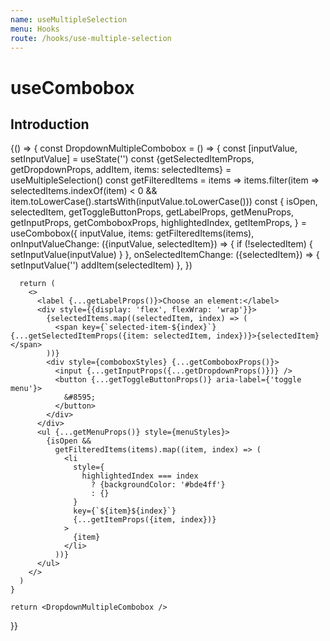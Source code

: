```yaml
---
name: useMultipleSelection
menu: Hooks
route: /hooks/use-multiple-selection
---
```



# useCombobox

## Introduction

<Playground style={playgroundStyles}>
  {() => {
    const DropdownMultipleCombobox = () => {
      const [inputValue, setInputValue] = useState('')
      const {getSelectedItemProps, getDropdownProps, addItem, items: selectedItems} = useMultipleSelection()
      const getFilteredItems = items => items.filter(item => selectedItems.indexOf(item) < 0 && item.toLowerCase().startsWith(inputValue.toLowerCase()))
      const {
        isOpen,
        selectedItem,
        getToggleButtonProps,
        getLabelProps,
        getMenuProps,
        getInputProps,
        getComboboxProps,
        highlightedIndex,
        getItemProps,
      } = useCombobox({
        inputValue,
        items: getFilteredItems(items),
        onInputValueChange: ({inputValue, selectedItem}) => {
          if (!selectedItem) {
            setInputValue(inputValue)
          }
        },
        onSelectedItemChange: ({selectedItem}) => {
          setInputValue('')
          addItem(selectedItem)
        },
      })

      return (
        <>
          <label {...getLabelProps()}>Choose an element:</label>
          <div style={{display: 'flex', flexWrap: 'wrap'}}>
            {selectedItems.map((selectedItem, index) => (
              <span key={`selected-item-${index}`} {...getSelectedItemProps({item: selectedItem, index})}>{selectedItem}</span>
            ))}
            <div style={comboboxStyles} {...getComboboxProps()}>
              <input {...getInputProps({...getDropdownProps()})} />
              <button {...getToggleButtonProps()} aria-label={'toggle menu'}>
                &#8595;
              </button>
            </div>
          </div>
          <ul {...getMenuProps()} style={menuStyles}>
            {isOpen &&
              getFilteredItems(items).map((item, index) => (
                <li
                  style={
                    highlightedIndex === index
                      ? {backgroundColor: '#bde4ff'}
                      : {}
                  }
                  key={`${item}${index}`}
                  {...getItemProps({item, index})}
                >
                  {item}
                </li>
              ))}
          </ul>
        </>
      )
    }

    return <DropdownMultipleCombobox />

}}

</Playground>
